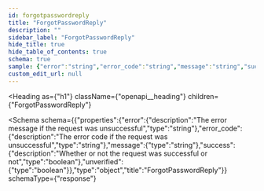 ```yaml
---
id: forgotpasswordreply
title: "ForgotPasswordReply"
description: ""
sidebar_label: "ForgotPasswordReply"
hide_title: true
hide_table_of_contents: true
schema: true
sample: {"error":"string","error_code":"string","message":"string","success":true,"unverified":true}
custom_edit_url: null
---
```



<Heading
  as={"h1"}
  className={"openapi__heading"}
  children={"ForgotPasswordReply"}
>
</Heading>





<Schema
  schema={{"properties":{"error":{"description":"The error message if the request was unsuccessful","type":"string"},"error_code":{"description":"The error code if the request was unsuccessful","type":"string"},"message":{"type":"string"},"success":{"description":"Whether or not the request was successful or not","type":"boolean"},"unverified":{"type":"boolean"}},"type":"object","title":"ForgotPasswordReply"}}
  schemaType={"response"}
>

</Schema>
